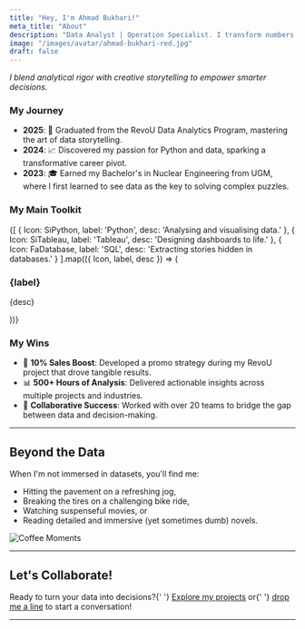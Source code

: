 ```yaml
---
title: "Hey, I'm Ahmad Bukhari!"
meta_title: "About"
description: "Data Analyst | Operation Specialist. I transform numbers into narratives and data into decisions. Powered by coffee and a passion for fitness."
image: "/images/avatar/ahmad-bukhari-red.jpg"
draft: false
---
```


*I blend analytical rigor with creative storytelling to empower smarter decisions.*

### My Journey

  <ul className="space-y-4">
    <li><strong>2025</strong>: 🚀 Graduated from the RevoU Data Analytics Program, mastering the art of data storytelling.</li>
    <li><strong>2024</strong>: 📈 Discovered my passion for Python and data, sparking a transformative career pivot.</li>
    <li><strong>2023</strong>: 🎓 Earned my Bachelor's in Nuclear Engineering from UGM, where I first learned to see data as the key to solving complex puzzles.</li>
  </ul>


### My Main Toolkit
  <div className="grid grid-cols-1 sm:grid-cols-3 gap-6">
    {[
      { Icon: SiPython, label: 'Python', desc: 'Analysing and visualising data.' },
      { Icon: SiTableau, label: 'Tableau', desc: 'Designing dashboards to life.' },
      { Icon: FaDatabase, label: 'SQL', desc: 'Extracting stories hidden in databases.' }
    ].map(({ Icon, label, desc }) => (
      <div key={label} className="text-primary dark:text-darkmode-primary flex flex-col items-center text-center p-4 border rounded-lg">
        <Icon className="text-4xl mb-2" />
        <h3 className="text-xl font-semibold">{label}</h3>
        <p className="mt-1">{desc}</p>
      </div>
    ))}
  </div>


### My Wins
  <ul className="list-disc pl-6 space-y-2">
    <li>🚀 <strong>10% Sales Boost</strong>: Developed a promo strategy during my RevoU project that drove tangible results.</li>
    <li>📊 <strong>500+ Hours of Analysis</strong>: Delivered actionable insights across multiple projects and industries.</li>
    <li>🤝 <strong>Collaborative Success</strong>: Worked with over 20 teams to bridge the gap between data and decision-making.</li>
  </ul>

---
 ## Beyond the Data
  <p>When I'm not immersed in datasets, you'll find me:</p>
  <ul className="list-disc pl-6 space-y-2 mt-2">
    <li>Hitting the pavement on a refreshing jog,</li>
    <li>Breaking the tires on a challenging bike ride,</li>
    <li>Watching suspenseful movies, or</li>
    <li>Reading detailed and immersive (yet sometimes dumb) novels.</li>
  </ul>
  <img src="/images/about/coffee.jpg" alt="Coffee Moments" className="mt-6 rounded-lg shadow-md"/>

---
<div className="my-12 text-center">
  <h2 className="text-2xl font-bold mb-4">Let's Collaborate!</h2>
  <p>
    Ready to turn your data into decisions?{' '}
    <a href="/project" className="text-blue-600 hover:underline">Explore my projects</a> or{' '}
    <a href="/contact" className="text-blue-600 hover:underline">drop me a line</a> to start a conversation!
  </p>
</div>

---
